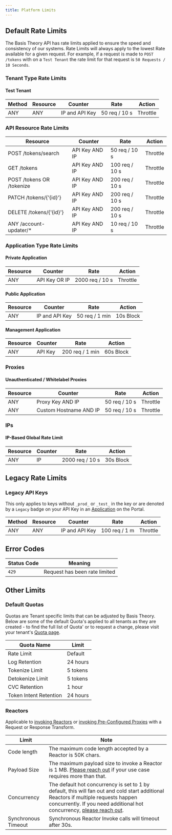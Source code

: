 ```yaml
---
title: Platform Limits
---
```



## Default Rate Limits

The Basis Theory API has rate limits applied to ensure the speed and consistency of our systems. Rate Limits will always apply to the lowest Rate available for a given request. For example, if a request is made to `POST /tokens` with on a `Test Tenant` the rate limit for that request is `50 Requests / 10 Seconds`.

### Tenant Type Rate Limits

#### Test Tenant
| Method | Resource | Counter        | Rate          | Action   |
|--------|----------|----------------|---------------|----------|
| ANY    | ANY      | IP and API Key | 50 req / 10 s | Throttle |

### API Resource Rate Limits
| Resource                  | Counter        | Rate           | Action   |
|---------------------------|----------------|----------------|----------|
| POST /tokens/search       | API Key AND IP | 50 req / 10 s  | Throttle |
| GET /tokens               | API Key AND IP | 100 req / 10 s | Throttle |
| POST /tokens OR /tokenize | API Key AND IP | 200 req / 10 s | Throttle |
| PATCH /tokens/{'{id}'}    | API Key AND IP | 200 req / 10 s | Throttle |
| DELETE /tokens/{'{id}'}   | API Key AND IP | 200 req / 10 s | Throttle |
| ANY /account-updater/*    | API Key AND IP | 10 req / 10 s  | Throttle |

### Application Type Rate Limits

#### Private Application
| Resource | Counter       | Rate            | Action   |
|----------|---------------|-----------------|----------|
| ANY      | API Key OR IP | 2000 req / 10 s | Throttle |

#### Public Application
| Resource | Counter        | Rate           | Action    |
|----------|----------------|----------------|-----------|
| ANY      | IP and API Key | 50 req / 1 min | 10s Block |

#### Management Application
| Resource | Counter | Rate            | Action    |
|----------|---------|-----------------|-----------|
| ANY      | API Key | 200 req / 1 min | 60s Block |

### Proxies

#### Unauthenticated / Whitelabel Proxies

| Resource | Counter                | Rate          | Action   |
|----------|------------------------|---------------|----------|
| ANY      | Proxy Key AND IP       | 50 req / 10 s | Throttle |
| ANY      | Custom Hostname AND IP | 50 req / 10 s | Throttle |

### IPs

#### IP-Based Global Rate Limit

| Resource | Counter | Rate            | Action    |
|----------|---------|-----------------|-----------|
| ANY      | IP      | 2000 req / 10 s | 30s Block |


## Legacy Rate Limits

### Legacy API Keys

This only applies to keys without `_prod_` or `_test_` in the key or are denoted by a `Legacy` badge on your API Key in an [Application](https://portal.basistheory.com/applications) on the Portal.

| Method | Resource | Counter        | Rate          | Action   |
|--------|----------|----------------|---------------|----------|
| ANY    | ANY      | IP and API Key | 100 req / 1 m | Throttle |

## Error Codes

| Status Code | Meaning                       |
|-------------|-------------------------------|
| `429`       | Request has been rate limited |

## Other Limits

### Default Quotas
Quotas are Tenant specific limits that can be adjusted by Basis Theory. Below are some of the default Quota's applied to all tenants as they are created - to find the full list of Quota' or to request a change, please visit your tenant's [Quota page](https://portal.basistheory.com/settings?tab=quotas).

| Quota Name             | Limit    |
|------------------------|----------|
| Rate Limit             | Default  |
| Log Retention          | 24 hours |
| Tokenize Limit         | 5 tokens |
| Detokenize Limit       | 5 tokens |
| CVC Retention          | 1 hour   |
| Token Intent Retention | 24 hours |


### Reactors

Applicable to [invoking Reactors](/docs/api/reactors/#invoke-a-reactor) or [invoking Pre-Configured Proxies](/docs/api/proxies/pre-configured-proxies#invoke-a-proxy) with a Request or Response Transform.

| Limit               | Note                                                                                                                                                                                                                                                       |
|---------------------|------------------------------------------------------------------------------------------------------------------------------------------------------------------------------------------------------------------------------------------------------------|
| Code length         | The maximum code length accepted by a Reactor is 50K chars.                                                                                                                                                                                                |
| Payload Size        | The maximum payload size to invoke a Reactor is 1 MB. <a href="https://basistheory.com/contact">Please reach out</a> if your use case requires more than that.                                                                                             |
| Concurrency         | The default hot concurrency is set to 1 by default, this will fan out and cold start additional Reactors if multiple requests happen concurrently. If you need additional hot concurrency, <a href="https://basistheory.com/contact">please reach out</a>. |
| Synchronous Timeout | Synchronous Reactor Invoke calls will timeout after 30s.                                                                                                                                                                                                   |

